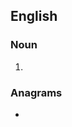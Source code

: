 ==English==

===Noun===
{{head|en|noun plural form}}

# {{plural of|siding|lang=en}}

===Anagrams===
* {{anagrams|en|a=dgiinss|dissing}}
